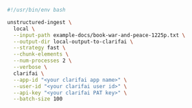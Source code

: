 ```bash Shell
#!/usr/bin/env bash

unstructured-ingest \
  local \
  --input-path example-docs/book-war-and-peace-1225p.txt \
  --output-dir local-output-to-clarifai \
  --strategy fast \
  --chunk-elements \
  --num-processes 2 \
  --verbose \
  clarifai \
  --app-id "<your clarifai app name>" \
  --user-id "<your clarifai user id>" \
  --api-key "<your clarifai PAT key>" \
  --batch-size 100
```
